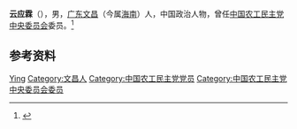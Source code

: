 '''云应霖'''（{{bd|1896年||1975年}}），男，[[广东|广东]][[文昌县|文昌]]（今属[[海南|海南]]）人，中国政治人物，曾任[[中国农工民主党中央委员会|中国农工民主党中央委员会]]委员。<ref>{{Cite book|title=中华人民共和国职官志|author=何虎生, 李耀东, 向常福主编|publisher=中国社会出版社|year=2003|isbn=9787800883934|location=北京|pages=}}</ref>

== 参考资料 ==
{{reflist}}

{{中国人物小作品}}
{{中国农工民主党第五届中央执行委员会}}

{{Authority control}}
{{DEFAULTSORT:Yun云}}
[[Category:云姓|Ying]]
[[Category:文昌人|Category:文昌人]]
[[Category:中国农工民主党党员|Category:中国农工民主党党员]]
[[Category:中国农工民主党中央委员会委员|Category:中国农工民主党中央委员会委员]]